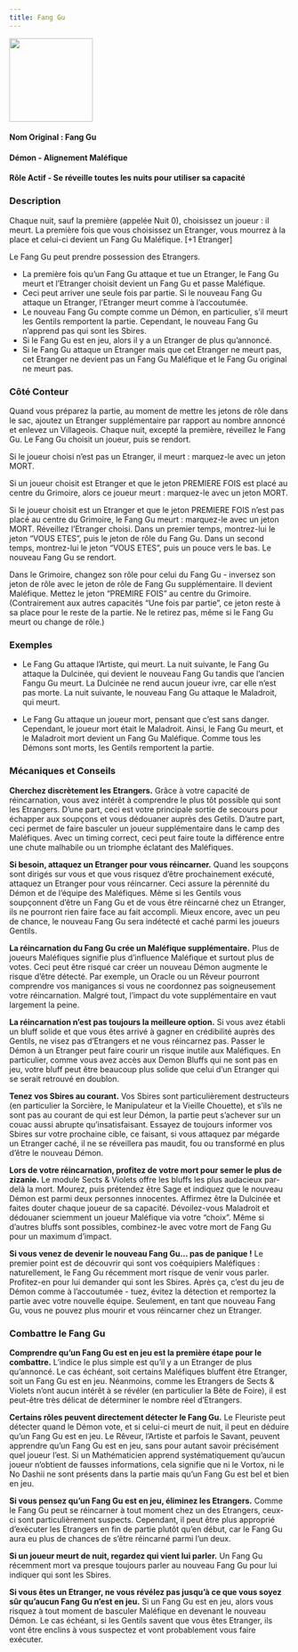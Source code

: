 ```yaml
---
title: Fang Gu
---
```



<img src='/img/blood-on-the-clocktower/roles/fang-gu.png' height='150' />

<Role FANG_GU header />

#### Nom Original : Fang Gu
#### Démon - Alignement Maléfique
#### Rôle Actif - Se réveille toutes les nuits pour utiliser sa capacité

### Description

Chaque nuit, sauf la première (appelée Nuit 0), choisissez un joueur : il meurt. La première fois que vous choisissez un Etranger, vous mourrez à la place et celui-ci devient un Fang Gu Maléfique. [+1 Etranger]

Le Fang Gu peut prendre possession des Etrangers.
- La première fois qu’un Fang Gu attaque et tue un Etranger, le Fang Gu meurt et l’Etranger choisit devient un Fang Gu et passe Maléfique.
- Ceci peut arriver une seule fois par partie. Si le nouveau Fang Gu attaque un Etranger, l’Etranger meurt comme à l’accoutumée.
- Le nouveau Fang Gu compte comme un Démon, en particulier, s’il meurt les Gentils remportent la partie. Cependant, le nouveau Fang Gu n’apprend pas qui sont les Sbires.
- Si le Fang Gu est en jeu, alors il y a un Etranger de plus qu’annoncé.
- Si le Fang Gu attaque un Etranger mais que cet Etranger ne meurt pas, cet Etranger ne devient pas un Fang Gu Maléfique et le Fang Gu original ne meurt pas.

### Côté Conteur

Quand vous préparez la partie, au moment de mettre les jetons de rôle dans le sac, ajoutez un Etranger supplémentaire par rapport au nombre annoncé et enlevez un Villageois.
Chaque nuit, excepté la première, réveillez le Fang Gu. Le Fang Gu choisit un joueur, puis se rendort.

Si le joueur choisi n’est pas un Etranger, il meurt : marquez-le avec un jeton MORT.

Si un joueur choisit est Etranger et que le jeton PREMIERE FOIS est placé au centre du Grimoire, alors ce joueur meurt : marquez-le avec un jeton MORT.

Si le joueur choisit est un Etranger et que le jeton PREMIERE FOIS n’est pas placé au centre du Grimoire, le Fang Gu meurt : marquez-le avec un jeton MORT. Réveillez l’Etranger choisi. Dans un premier temps, montrez-lui le jeton “VOUS ETES”, puis le jeton de rôle du Fang Gu. Dans un second temps, montrez-lui le jeton “VOUS ETES”, puis un pouce vers le bas. Le nouveau Fang Gu se rendort.

Dans le Grimoire, changez son rôle pour celui du Fang Gu - inversez son jeton de rôle avec le jeton de rôle de Fang Gu supplémentaire. Il devient Maléfique. Mettez le jeton “PREMIRE FOIS” au centre du Grimoire. (Contrairement aux autres capacités “Une fois par partie”, ce jeton reste à sa place pour le reste de la partie. Ne le retirez pas, même si le Fang Gu meurt ou change de rôle.)

### Exemples

- Le Fang Gu attaque l’Artiste, qui meurt. La nuit suivante, le Fang Gu attaque la Dulcinée, qui devient le nouveau Fang Gu tandis que l’ancien Fangu Gu meurt. La Dulcinée ne rend aucun joueur ivre, car elle n’est pas morte. La nuit suivante, le nouveau Fang Gu attaque le Maladroit, qui meurt.

- Le Fang Gu attaque un joueur mort, pensant que c’est sans danger. Cependant, le joueur mort était le Maladroit. Ainsi, le Fang Gu meurt, et le Maladroit mort devient un Fang Gu Maléfique. Comme tous les Démons sont morts, les Gentils remportent la partie.

### Mécaniques et Conseils

**Cherchez discrètement les Etrangers.** Grâce à votre capacité de réincarnation, vous avez intérêt à comprendre le plus tôt possible qui sont les Etrangers. D’une part, ceci est votre principale sortie de secours pour échapper aux soupçons et vous dédouaner auprès des Getils. D’autre part, ceci permet de faire basculer un joueur supplémentaire dans le camp des Maléfiques. Avec un timing correct, ceci peut faire toute la différence entre une chute malhabile ou un triomphe éclatant des Maléfiques.

**Si besoin, attaquez un Etranger pour vous réincarner.** Quand les soupçons sont dirigés sur vous et que vous risquez d’être prochainement exécuté, attaquez un Etranger pour vous réincarner. Ceci assure la pérennité du Démon et de l’équipe des Maléfiques. Même si les Gentils vous soupçonnent d’être un Fang Gu et de vous être réincarné chez un Etranger, ils ne pourront rien faire face au fait accompli. Mieux encore, avec un peu de chance, le nouveau Fang Gu sera indétecté et caché parmi les joueurs Gentils.

**La réincarnation du Fang Gu crée un Maléfique supplémentaire.** Plus de joueurs Maléfiques signifie plus d’influence Maléfique et surtout plus de votes. Ceci peut être risqué car créer un nouveau Démon augmente le risque d’être détecté. Par exemple, un Oracle ou un Rêveur pourront comprendre vos manigances si vous ne coordonnez pas soigneusement votre réincarnation. Malgré tout, l’impact du vote supplémentaire en vaut largement la peine.

**La réincarnation n’est pas toujours la meilleure option.** Si vous avez établi un bluff solide et que vous êtes arrivé à gagner en crédibilité auprès des Gentils, ne visez pas d’Etrangers et ne vous réincarnez pas. Passer le Démon à un Etranger peut faire courir un risque inutile aux Maléfiques. En particulier, comme vous avez accès aux Demon Bluffs qui ne sont pas en jeu, votre bluff peut être beaucoup plus solide que celui d’un Etranger qui se serait retrouvé en doublon.

**Tenez vos Sbires au courant.** Vos Sbires sont particulièrement destructeurs (en particulier la Sorcière, le Manipulateur et la Vieille Chouette), et s’ils ne sont pas au courant de qui est leur Démon, la partie peut s’achever sur un couac aussi abrupte qu’insatisfaisant. Essayez de toujours informer vos Sbires sur votre prochaine cible, ce faisant, si vous attaquez par mégarde un Etranger caché, il ne se réveillera pas maudit, fou ou transformé en plus d’être le nouveau Démon.

**Lors de votre réincarnation, profitez de votre mort pour semer le plus de zizanie.** Le module Sects & Violets offre les bluffs les plus audacieux par-delà la mort. Mourez, puis prétendez être Sage et indiquez que le nouveau Démon est parmi deux personnes innocentes. Affirmez être la Dulcinée et faites douter chaque joueur de sa capacité. Dévoilez-vous Maladroit et dédouaner sciemment un joueur Maléfique via votre “choix”. Même si d’autres bluffs sont possibles, combinez-le avec votre mort de Fang Gu pour un maximum d’impact.

**Si vous venez de devenir le nouveau Fang Gu… pas de panique !** Le premier point est de découvrir qui sont vos coéquipiers Maléfiques : naturellement, le Fang Gu récemment mort risque de venir vous parler. Profitez-en pour lui demander qui sont les Sbires. Après ça, c’est du jeu de Démon comme à l’accoutumée - tuez, évitez la détection et remportez la partie avec votre nouvelle équipe. Seulement, en tant que nouveau Fang Gu, vous ne pouvez plus mourir et vous réincarner chez un Etranger.

### Combattre le Fang Gu

**Comprendre qu’un Fang Gu est en jeu est la première étape pour le combattre.** L’indice le plus simple est qu’il y a un Etranger de plus qu’annoncé. Le cas échéant, soit certains Maléfiques bluffent être Etranger, soit un Fang Gu est en jeu. Néanmoins, comme les Etrangers de Sects & Violets n’ont aucun intérêt à se révéler (en particulier la Bête de Foire), il est peut-être très délicat de déterminer le nombre réel d’Etrangers.

**Certains rôles peuvent directement détecter le Fang Gu.** Le Fleuriste peut détecter quand le Démon vote, et si celui-ci meurt de nuit, il peut en déduire qu’un Fang Gu est en jeu. Le Rêveur, l’Artiste et parfois le Savant, peuvent apprendre qu’un Fang Gu est en jeu, sans pour autant savoir précisément quel joueur l’est. Si un Mathématicien apprend systématiquement qu’aucun joueur n’obtient de fausses informations, cela signifie que ni le Vortox, ni le No Dashii ne sont présents dans la partie mais qu’un Fang Gu est bel et bien en jeu.

**Si vous pensez qu’un Fang Gu est en jeu, éliminez les Etrangers.** Comme le Fang Gu peut se réincarner à tout moment chez un des Etrangers, ceux-ci sont particulièrement suspects. Cependant, il peut être plus approprié d’exécuter les Etrangers en fin de partie plutôt qu’en début, car le Fang Gu aura eu plus de chances de s’être réincarné parmi l’un deux.

**Si un joueur meurt de nuit, regardez qui vient lui parler.** Un Fang Gu récemment mort va presque toujours parler au nouveau Fang Gu pour lui indiquer qui sont les Sbires.

**Si vous êtes un Etranger, ne vous révélez pas jusqu’à ce que vous soyez sûr qu’aucun Fang Gu n’est en jeu.** Si un Fang Gu est en jeu, alors vous risquez à tout moment de basculer Maléfique en devenant le nouveau Démon. Le cas échéant, si les Gentils savent que vous êtes Etranger, ils vont être enclins à vous suspectez et vont probablement vous faire exécuter.
